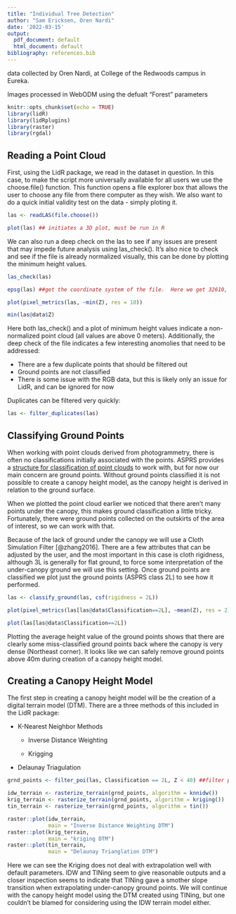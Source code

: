 ```yaml
---
title: "Individual Tree Detection"
author: "Sam Ericksen, Oren Nardi"
date: '2022-03-15'
output:
  pdf_document: default
  html_document: default
bibliography: references.bib
---
```


data collected by Oren Nardi, at College of the Redwoods campus in Eureka.

Images processed in WebODM using the defualt "Forest" parameters

```r
knitr::opts_chunk$set(echo = TRUE)
library(lidR)
library(lidRplugins)
library(raster)
library(rgdal)
```

## Reading a Point Cloud

First, using the LidR package, we read in the dataset in question. In this case, to make the script more universally available for all users we use the choose.file() function. This function opens a file explorer box that allows the user to choose any file from there computer as they wish. We also want to do a quick initial validity test on the data - simply ploting it.

```r
las <- readLAS(file.choose())

plot(las) ## initiates a 3D plot, must be run in R

```

We can also run a deep check on the las to see if any issues are present that may impede future analysis using las_check(). It's also nice to check and see if the file is already normalized visually, this can be done by plotting the minimum height values.

```r
las_check(las)

epsg(las) ##get the coordinate system of the file.  Here we get 32610, which has a vertical unit of meters, so we know the Z values will be in meters

plot(pixel_metrics(las, ~min(Z), res = 10))

min(las@data$Z)

```

Here both las_check() and a plot of minimum height values indicate a non-normalized point cloud (all values are above 0 meters). Additionally, the deep check of the file indicates a few interesting anomolies that need to be addressed:

-   There are a few duplicate points that should be filtered out
-   Ground points are not classified
-   There is some issue with the RGB data, but this is likely only an issue for LidR, and can be ignored for now

Duplicates can be filtered very quickly:

```r
las <- filter_duplicates(las)
```

## Classifying Ground Points

When working with point clouds derived from photogrammetry, there is often no classifications initially associated with the points. ASPRS provides a [structure for classification of point clouds](chrome-extension://efaidnbmnnnibpcajpcglclefindmkaj/viewer.html?pdfurl=https%3A%2F%2Fwww.asprs.org%2Fwp-content%2Fuploads%2F2010%2F12%2FLAS_Specification.pdf&clen=3783348&chunk=true) to work with, but for now our main concern are ground points. Without ground points classified it is not possible to create a canopy height model, as the canopy height is derived in relation to the ground surface.

When we plotted the point cloud earlier we noticed that there aren't many points under the canopy, this makes ground classification a little tricky. Fortunately, there were ground points collected on the outskirts of the area of interest, so we can work with that.

Because of the lack of ground under the canopy we will use a Cloth Simulation Filter [@zhang2016]. There are a few attributes that can be adjusted by the user, and the most important in this case is cloth rigidness, although 3L is generally for flat ground, to force some interpretation of the under-canopy ground we will use this setting. Once ground points are classified we plot just the ground points (ASPRS class 2L) to see how it performed.

```r

las <- classify_ground(las, csf(rigidness = 2L))

plot(pixel_metrics(las[las@data$Classification==2L], ~mean(Z), res = 2))

plot(las[las@data$Classification==2L])
```

Plotting the average height value of the ground points shows that there are clearly some miss-classified ground points back where the canopy is very dense (Northeast corner). It looks like we can safely remove ground points above 40m during creation of a canopy height model.

## Creating a Canopy Height Model

The first step in creating a canopy height model will be the creation of a digital terrain model (DTM). There are a three methods of this included in the LidR package:

-   K-Nearest Neighbor Methods

    -   Inverse Distance Weighting

    -   Krigging

-   Delaunay Triagulation

```r
grnd_points <- filter_poi(las, Classification == 2L, Z < 40) ##filter point cloud to include only non-anomalous ground points

idw_terrain <- rasterize_terrain(grnd_points, algorithm = knnidw())
krig_terrain <- rasterize_terrain(grnd_points, algorithm = kriging())
tin_terrain <- rasterize_terrain(grnd_points, algorithm = tin())

raster::plot(idw_terrain, 
             main = "Inverse Distance Weighting DTM")
raster::plot(krig_terrain, 
             main = "kriging DTM")
raster::plot(tin_terrain, 
             main = "Delaunay Trianglation DTM")
```

Here we can see the Kriging does not deal with extrapolation well with default parameters. IDW and TINing seem to give reasonable outputs and a closer inspection seems to indicate that TINing gave a smother slope transition when extrapolating under-canopy ground points. We will continue with the canopy height model using the DTM created using TINing, but one couldn't be blamed for considering using the IDW terrain model either.


